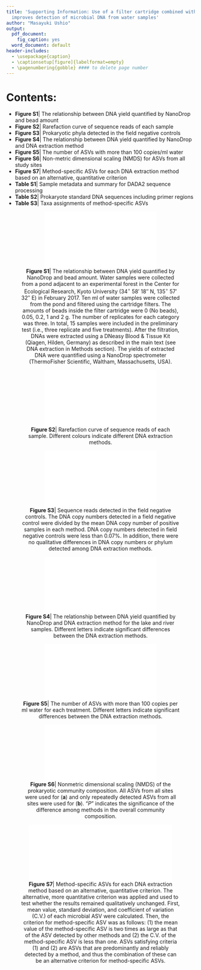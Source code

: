 ```yaml
---
title: 'Supporting Information: Use of a filter cartridge combined with intra-cartridge bead beating
  improves detection of microbial DNA from water samples'
author: "Masayuki Ushio"
output:
  pdf_document:
    fig_caption: yes
  word_document: default
header-includes:
  - \usepackage{caption}
  - \captionsetup[figure]{labelformat=empty}
  - \pagenumbering{gobble} #### to delete page number
---
```


# Contents:
* **Figure S1**| The relationship between DNA yield quantified by NanoDrop and bead amount
* **Figure S2**| Rarefaction curve of sequence reads of each sample
* **Figure S3**| Prokaryotic phyla detected in the field negative controls
* **Figure S4**| The relationship between DNA yield quantified by NanoDrop and DNA extraction method
* **Figure S5**| The number of ASVs with more than 100 copies/ml water
* **Figure S6**| Non-metric dimensional scaling (NMDS) for ASVs from all study sites
* **Figure S7**| Method-specific ASVs for each DNA extraction method based on an alternative, quantitative criterion
* **Table S1**| Sample metadata and summary for DADA2 sequence processing
* **Table S2**| Prokaryote standard DNA sequences including primer regions
* **Table S3**| Taxa assignments of method-specific ASVs

<center>

![
**Figure S1**| The relationship between DNA yield quantified by NanoDrop and bead amount. Water samples were collected from a pond adjacent to an experimental forest in the Center for Ecological Research, Kyoto University (34$^\circ$ 58$'$ 18$''$ N, 135$^\circ$ 57$'$ 32$''$ E) in February 2017. Ten ml of water samples were collected from the pond and filtered using the cartridge filters. The amounts of beads inside the filter cartridge were 0 (No beads), 0.05, 0.2, 1 and 2 g. The number of replicates for each category was three. In total, 15 samples were included in the preliminary test (i.e., three replicate and five treatments). After the filtration, DNAs were extracted using a DNeasy\textregistered\ Blood & Tissue Kit (Qiagen, Hilden, Germany) as described in the main text (see DNA extraction in Methods section). The yields of extracted DNA were quantified using a NanoDrop spectrometer (ThermoFisher Scientific, Waltham, Massachusetts, USA).
](../0_RawFigs/RefmtFigs/FigS_Beads.pdf)

</center>

\newpage
<center>

![
**Figure S2**| Rarefaction curve of sequence reads of each sample. Different colours indicate different DNA extraction methods.
](../0_RawFigs/RefmtFigs/FigS_Rarefy.pdf)

</center>

<center>

![
**Figure S3**| Sequence reads detected in the field negative controls. The DNA copy numbers detected in a field negative control were divided by the mean DNA copy number of positive samples in each method. DNA copy numbers detected in field negative controls were less than 0.07%. In addition, there were no qualitative differences in DNA copy numbers or phylum detected among DNA extraction methods.
](../0_RawFigs/RefmtFigs/FigS_NCBarProp.pdf)

</center>

<center>

![
**Figure S4**| The relationship between DNA yield quantified by NanoDrop and DNA extraction method for the lake and river samples. Different letters indicate significant differences between the DNA extraction methods.
](../0_RawFigs/RefmtFigs/FigS_NanoDrop.pdf)

</center>


<center>

![
**Figure S5**| The number of ASVs with more than 100 copies per ml water for each treatment. Different letters indicate significant differences between the DNA extraction methods.
](../0_RawFigs/RefmtFigs/Fig_Div100.pdf)

</center>

<center>

![
**Figure S6**| Nonmetric dimensional scaling (NMDS) of the prokaryotic community composition. All ASVs from all sites were used for (**a**) and only repeatedly detected ASVs from all sites were used for (**b**). “$P$” indicates the significance of the difference among methods in the overall community composition.
](../0_RawFigs/RefmtFigs/Fig_NMDS2.pdf)

</center>



<center>

![
**Figure S7**| Method-specific ASVs for each DNA extraction method based on an alternative, quantitative criterion. The alternative, more quantitative criterion was applied and used to test whether the results remained qualitatively unchanged. First, mean value, standard deviation, and coefficient of variation (C.V.) of each microbial ASV were calculated. Then, the criterion for method-specific ASV was as follows: (1) the mean value of the method-specific ASV is two times as large as that of the ASV detected by other methods and (2) the C.V. of the method-specific ASV is less than one. ASVs satisfying criteria (1) and (2) are ASVs that are predominantly and reliably detected by a method, and thus the combination of these can be an alternative criterion for method-specific ASVs.
](../0_RawFigs/RefmtFigs/FigS_Rare2.pdf){width=90%}

</center>
